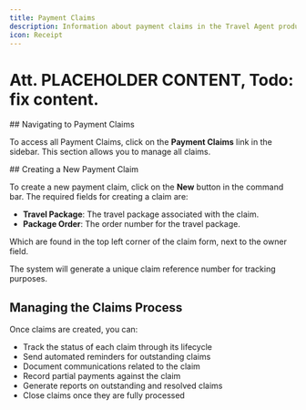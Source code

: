 ```yaml
---
title: Payment Claims
description: Information about payment claims in the Travel Agent product.
icon: Receipt
---
```



# Att. PLACEHOLDER CONTENT, Todo: fix content.

<Steps>
<Step>
## Navigating to Payment Claims

To access all Payment Claims, click on the **Payment Claims** link in the sidebar. This section allows you to manage all claims.

</Step>
<Step>
## Creating a New Payment Claim

To create a new payment claim, click on the **New** button in the command bar. The required fields for creating a claim are:
- **Travel Package**: The travel package associated with the claim.
- **Package Order**: The order number for the travel package.

Which are found in the top left corner of the claim form, next to the owner field.



The system will generate a unique claim reference number for tracking purposes.
</Step>
<Step>
## Managing the Claims Process

Once claims are created, you can:

- Track the status of each claim through its lifecycle
- Send automated reminders for outstanding claims
- Document communications related to the claim
- Record partial payments against the claim
- Generate reports on outstanding and resolved claims
- Close claims once they are fully processed
</Step>
</Steps>

